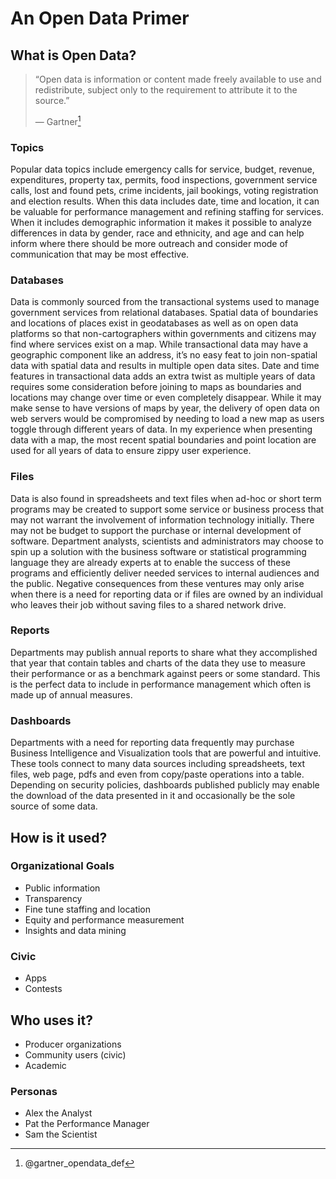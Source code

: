 # An Open Data Primer {#overview}

## What is Open Data?

> "Open data is information or content made freely available to use and redistribute, subject only to the requirement to attribute it to the source."
>
> --- Gartner^[@gartner_opendata_def]

### Topics

Popular data topics include emergency calls for service, budget, revenue, expenditures, property tax, permits, food inspections, government service calls, lost and found pets, crime incidents, jail bookings, voting registration and election results. When this data includes date, time and location, it can be valuable for performance management and refining staffing for services. When it includes demographic information it makes it possible to analyze differences in data by gender, race and ethnicity, and age and can help inform where there should be more outreach and consider mode of communication that may be most effective.

### Databases

Data is commonly sourced from the transactional systems used to manage government services from relational databases.
Spatial data of boundaries and locations of places exist in geodatabases as well as on open data platforms so that non-cartographers within governments and citizens may find where services exist on a map. While transactional data may have a geographic component like an address, it's no easy feat to join non-spatial data with spatial data and results in multiple open data sites. Date and time features in transactional data adds an extra twist as multiple years of data requires some consideration before joining to maps as boundaries and locations may change over time or even completely disappear. While it may make sense to have versions of maps by year, the delivery of open data on web servers would be compromised by needing to load a new map as users toggle through different years of data. In my experience when presenting data with a map, the most recent spatial boundaries and point location are used for all years of data to ensure zippy user experience. 

### Files

Data is also found in spreadsheets and text files when ad-hoc or short term programs may be created to support some service or business process that may not warrant the involvement of information technology initially. There may not be budget to support the purchase or internal development of software. Department analysts, scientists and administrators may choose to spin up a solution with the business software or statistical programming language they are already experts at to enable the success of these programs and efficiently deliver needed services to internal audiences and the public. Negative consequences from these ventures may only arise when there is a need for reporting data or if files are owned by an individual who leaves their job without saving files to a shared network drive.

### Reports

Departments may publish annual reports to share what they accomplished that year that contain tables and charts of the data they use to measure their performance or as a benchmark against peers or some standard. This is the perfect data to include in performance management which often is made up of annual measures.

### Dashboards

Departments with a need for reporting data frequently may purchase Business Intelligence and Visualization tools that are powerful and intuitive. These tools connect to many data sources including spreadsheets, text files, web page, pdfs and even from copy/paste operations into a table. Depending on security policies, dashboards published publicly may enable the download of the data presented in it and occasionally be the sole source of some data.

## How is it used?

### Organizational Goals

* Public information
* Transparency
* Fine tune staffing and location
* Equity and performance measurement
* Insights and data mining

### Civic

* Apps
* Contests

## Who uses it?

* Producer organizations
* Community users (civic)
* Academic

### Personas

* Alex the Analyst
* Pat the Performance Manager
* Sam the Scientist

<!--There are many people and roles across organizations that require data. Here are some personas based on individuals I have met and worked with to get the data they need to perform their jobs. Please note that the names are made up and intended to reflect any specific gender.

* E... the Executive

* Jamie the ...
* Dee the Data Engineer
* Chris the ...
--> 